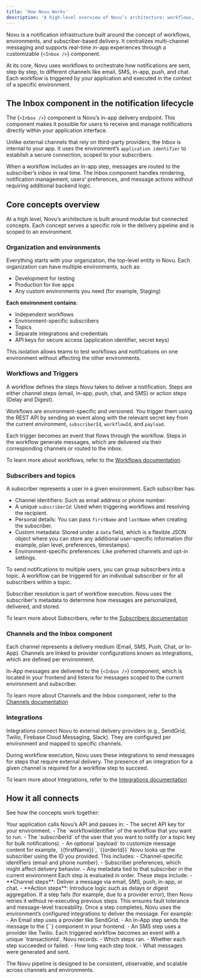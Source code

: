 ```yaml
---
title: 'How Novu Works'
description: 'A high-level overview of Novu’s architecture: workflows, triggers, subscribers, and environments, and how they connect to support in-app and external channels.'
---
```



Novu is a notification infrastructure built around the concept of workflows, environments, and subscriber-based delivery. It centralizes multi-channel messaging and supports real-time in-app experiences through a customizable <Method href="/platform/inbox/react/components/inbox">{`<Inbox />`}</Method> component.

At its core, Novu uses workflows to orchestrate how notifications are sent, step by step, to different channels like email, SMS, in-app, push, and chat. Each workflow is triggered by your application and executed in the context of a specific environment.

## The Inbox component in the notification lifecycle

The <Method href="/platform/inbox/react/components/inbox">{`<Inbox />`}</Method> component is Novu’s in-app delivery endpoint. This component makes it possible for users to receive and manage notifications directly within your application interface.

Unlike external channels that rely on third-party providers, the Inbox is internal to your app. It uses the environment’s `application identifier` to establish a secure connection, scoped to your subscribers.

When a workflow includes an in-app step, messages are routed to the subscriber’s inbox in real time. The Inbox component handles rendering, notification management, users' preferences, and message actions without requiring additional backend logic.

## Core concepts overview

At a high level, Novu’s architecture is built around modular but connected concepts. Each concept serves a specific role in the delivery pipeline and is scoped to an environment.

### Organization and environments

Everything starts with your organization, the top-level entity in Novu. Each organization can have multiple environments, such as:
- Development for testing
- Production for live apps
- Any custom environments you need (for example, Staging)

**Each environment contains**:
- Independent workflows
- Environment-specific subscribers
- Topics
- Separate integrations and credentials
- API keys for secure access (application identifier, secret keys)

This isolation allows teams to test workflows and notifications on one environment without affecting the other environments.

### Workflows and Triggers

A workflow defines the steps Novu takes to deliver a notification. Steps are either channel steps (email, in-app, push, chat, and SMS) or action steps (Delay and Digest).

Workflows are environment-specific and versioned. You trigger them using the REST API by sending an event along with the relevant secret key from the current environment, `subscriberId`, `workflowId`, and `payload`.

Each trigger becomes an event that flows through the workflow. Steps in the workflow generate messages, which are delivered via their corresponding channels or routed to the inbox.

To learn more about workflows, refer to the [Workflows documentation](/platform/concepts/workflows).

### Subscribers and topics

A subscriber represents a user in a given environment. Each subscriber has:

- Channel identifiers: Such as email address or phone number.
- A unique `subscriberId`: Used when triggering workflows and resolving the recipient.
- Personal details: You can pass `firstName` and `lastName` when creating the subscriber.
- Custom metadata: Stored under a `data` field, which is a flexible JSON object where you can store any additional user-specific information (for example, plan level, preferences, timestamps).
- Environment-specific preferences: Like preferred channels and opt-in settings.

To send notifications to multiple users, you can group subscribers into a topic. A workflow can be triggered for an individual subscriber or for all subscribers within a topic.

Subscriber resolution is part of workflow execution. Novu uses the subscriber's metadata to determine how messages are personalized, delivered, and stored.

To learn more about Subscribers, refer to the [Subscribers documentation](/platform/concepts/subscribers)

### Channels and the Inbox component

Each channel represents a delivery medium (Email, SMS, Push, Chat, or In-App). Channels are linked to provider configurations known as integrations, which are defined per environment.

In-App messages are delivered to the <Method href="/platform/inbox/react/components/inbox">{`<Inbox />`}</Method> component, which is located in your frontend and listens for messages scoped to the current environment and subscriber.

To learn more about Channels and the Inbox component, refer to the [Channels documentation](/platform/integrations/overview)

### Integrations

Integrations connect Novu to external delivery providers (e.g., SendGrid, Twilio, Firebase Cloud Messaging, Slack). They are configured per environment and mapped to specific channels.

During workflow execution, Novu uses these integrations to send messages for steps that require external delivery. The presence of an integration for a given channel is required for a workflow step to succeed.

To learn more about Integrations, refer to the [Integrations documentation](/platform/concepts/integrations
)

## How it all connects

See how the concepts work together:

<Steps>
 <Step title="An event triggers the workflow">
Your application calls Novu’s API and passes in:
 - The secret API key for your environment.
 - The `workflowIdentifier` of the workflow that you want to run.
 - The `subscriberId` of the user that you want to notify (or a topic key for bulk notifications).
 - An optional `payload` to customize message content for example, `{{firstName}}`, `{{orderId}}`
 </Step>

  <Step title="Novu resolves the subscriber">
  Novu looks up the subscriber using the ID you provided. This includes:
  - Channel-specific identifiers (email and phone number).
  - Subscriber preferences, which might affect delivery behavior.
  - Any metadata tied to that subscriber in the current environment
  </Step>

  <Step title="The workflow steps execute sequentially">
   Each step is evaluated in order. These steps include:
   - **Channel steps**: Deliver a message via email, SMS, push, in-app, or chat.
   - **Action steps**: Introduce logic such as delays or digest aggregation.
  </Step>

  <Step>
  If a step fails (for example, due to a provider error), then Novu retries it without re-executing previous steps. This ensures fault tolerance and message-level traceability.
  </Step>

  <Step title="Messages are delivered">
  Once a step completes, Novu uses the environment’s configured integrations to deliver the message. For example:
  - An Email step uses a provider like SendGrid.
  - An In-App step sends the message to the <Method href="/platform/inbox/react/components/inbox">{`<Inbox />`}</Method> component in your frontend.
  - An SMS step uses a provider like Twilio.
  </Step>

  <Step title="Logs and metadata are recorded">
  Each triggered workflow becomes an event with a unique `transactionId`. Novu records:
  - Which steps ran.
  - Whether each step succeeded or failed.
  - How long each step took.
  - What messages were generated and sent.
  </Step>

</Steps>

The Novu pipeline is designed to be consistent, observable, and scalable across channels and environments.
